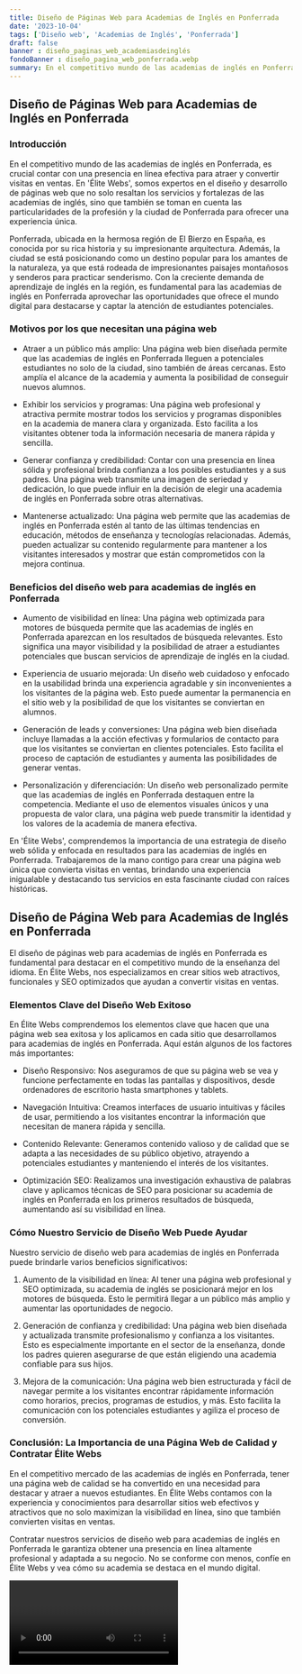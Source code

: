 ```yaml
---
title: Diseño de Páginas Web para Academias de Inglés en Ponferrada
date: '2023-10-04'
tags: ['Diseño web', 'Academias de Inglés', 'Ponferrada']
draft: false
banner : diseño_paginas_web_academiasdeinglés
fondoBanner : diseño_pagina_web_ponferrada.webp
summary: En el competitivo mundo de las academias de inglés en Ponferrada, es crucial contar con una presencia en línea efectiva para atraer y convertir visitas en ventas. En 'Élite Webs', somos expertos en el diseño y desarrollo de páginas web que no solo resaltan los servicios y fortalezas de las academias de inglés, sino que también se toman en cuenta las particularidades de la profesión y la ciudad de Ponferrada para ofrecer una experiencia única.
---
```


## Diseño de Páginas Web para Academias de Inglés en Ponferrada

### Introducción

En el competitivo mundo de las academias de inglés en Ponferrada, es crucial contar con una presencia en línea efectiva para atraer y convertir visitas en ventas. En 'Élite Webs', somos expertos en el diseño y desarrollo de páginas web que no solo resaltan los servicios y fortalezas de las academias de inglés, sino que también se toman en cuenta las particularidades de la profesión y la ciudad de Ponferrada para ofrecer una experiencia única.

Ponferrada, ubicada en la hermosa región de El Bierzo en España, es conocida por su rica historia y su impresionante arquitectura. Además, la ciudad se está posicionando como un destino popular para los amantes de la naturaleza, ya que está rodeada de impresionantes paisajes montañosos y senderos para practicar senderismo. Con la creciente demanda de aprendizaje de inglés en la región, es fundamental para las academias de inglés en Ponferrada aprovechar las oportunidades que ofrece el mundo digital para destacarse y captar la atención de estudiantes potenciales.

### Motivos por los que necesitan una página web

- Atraer a un público más amplio: Una página web bien diseñada permite que las academias de inglés en Ponferrada lleguen a potenciales estudiantes no solo de la ciudad, sino también de áreas cercanas. Esto amplía el alcance de la academia y aumenta la posibilidad de conseguir nuevos alumnos.

- Exhibir los servicios y programas: Una página web profesional y atractiva permite mostrar todos los servicios y programas disponibles en la academia de manera clara y organizada. Esto facilita a los visitantes obtener toda la información necesaria de manera rápida y sencilla.

- Generar confianza y credibilidad: Contar con una presencia en línea sólida y profesional brinda confianza a los posibles estudiantes y a sus padres. Una página web transmite una imagen de seriedad y dedicación, lo que puede influir en la decisión de elegir una academia de inglés en Ponferrada sobre otras alternativas.

- Mantenerse actualizado: Una página web permite que las academias de inglés en Ponferrada estén al tanto de las últimas tendencias en educación, métodos de enseñanza y tecnologías relacionadas. Además, pueden actualizar su contenido regularmente para mantener a los visitantes interesados y mostrar que están comprometidos con la mejora continua.

### Beneficios del diseño web para academias de inglés en Ponferrada

- Aumento de visibilidad en línea: Una página web optimizada para motores de búsqueda permite que las academias de inglés en Ponferrada aparezcan en los resultados de búsqueda relevantes. Esto significa una mayor visibilidad y la posibilidad de atraer a estudiantes potenciales que buscan servicios de aprendizaje de inglés en la ciudad.

- Experiencia de usuario mejorada: Un diseño web cuidadoso y enfocado en la usabilidad brinda una experiencia agradable y sin inconvenientes a los visitantes de la página web. Esto puede aumentar la permanencia en el sitio web y la posibilidad de que los visitantes se conviertan en alumnos.

- Generación de leads y conversiones: Una página web bien diseñada incluye llamadas a la acción efectivas y formularios de contacto para que los visitantes se conviertan en clientes potenciales. Esto facilita el proceso de captación de estudiantes y aumenta las posibilidades de generar ventas.

- Personalización y diferenciación: Un diseño web personalizado permite que las academias de inglés en Ponferrada destaquen entre la competencia. Mediante el uso de elementos visuales únicos y una propuesta de valor clara, una página web puede transmitir la identidad y los valores de la academia de manera efectiva.

En 'Élite Webs', comprendemos la importancia de una estrategia de diseño web sólida y enfocada en resultados para las academias de inglés en Ponferrada. Trabajaremos de la mano contigo para crear una página web única que convierta visitas en ventas, brindando una experiencia inigualable y destacando tus servicios en esta fascinante ciudad con raíces históricas.

<GifSeo />

<Cta />

## Diseño de Página Web para Academias de Inglés en Ponferrada

El diseño de páginas web para academias de inglés en Ponferrada es fundamental para destacar en el competitivo mundo de la enseñanza del idioma. En Élite Webs, nos especializamos en crear sitios web atractivos, funcionales y SEO optimizados que ayudan a convertir visitas en ventas.

### Elementos Clave del Diseño Web Exitoso

En Élite Webs comprendemos los elementos clave que hacen que una página web sea exitosa y los aplicamos en cada sitio que desarrollamos para academias de inglés en Ponferrada.  Aquí están algunos de los factores más importantes:

- Diseño Responsivo: Nos aseguramos de que su página web se vea y funcione perfectamente en todas las pantallas y dispositivos, desde ordenadores de escritorio hasta smartphones y tablets.

- Navegación Intuitiva: Creamos interfaces de usuario intuitivas y fáciles de usar, permitiendo a los visitantes encontrar la información que necesitan de manera rápida y sencilla.

- Contenido Relevante: Generamos contenido valioso y de calidad que se adapta a las necesidades de su público objetivo, atrayendo a potenciales estudiantes y manteniendo el interés de los visitantes.

- Optimización SEO: Realizamos una investigación exhaustiva de palabras clave y aplicamos técnicas de SEO para posicionar su academia de inglés en Ponferrada en los primeros resultados de búsqueda, aumentando así su visibilidad en línea.

### Cómo Nuestro Servicio de Diseño Web Puede Ayudar

Nuestro servicio de diseño web para academias de inglés en Ponferrada puede brindarle varios beneficios significativos:

1. Aumento de la visibilidad en línea: Al tener una página web profesional y SEO optimizada, su academia de inglés se posicionará mejor en los motores de búsqueda. Esto le permitirá llegar a un público más amplio y aumentar las oportunidades de negocio.

2. Generación de confianza y credibilidad: Una página web bien diseñada y actualizada transmite profesionalismo y confianza a los visitantes. Esto es especialmente importante en el sector de la enseñanza, donde los padres quieren asegurarse de que están eligiendo una academia confiable para sus hijos.

3. Mejora de la comunicación: Una página web bien estructurada y fácil de navegar permite a los visitantes encontrar rápidamente información como horarios, precios, programas de estudios, y más. Esto facilita la comunicación con los potenciales estudiantes y agiliza el proceso de conversión.

### Conclusión: La Importancia de una Página Web de Calidad y Contratar Élite Webs

En el competitivo mercado de las academias de inglés en Ponferrada, tener una página web de calidad se ha convertido en una necesidad para destacar y atraer a nuevos estudiantes. En Élite Webs contamos con la experiencia y conocimientos para desarrollar sitios web efectivos y atractivos que no solo maximizan la visibilidad en línea, sino que también convierten visitas en ventas.

Contratar nuestros servicios de diseño web para academias de inglés en Ponferrada le garantiza obtener una presencia en línea altamente profesional y adaptada a su negocio. No se conforme con menos, confíe en Élite Webs y vea cómo su academia se destaca en el mundo digital.

<Video />

<CtaBot job='Academias de Inglés' city='Ponferrada'/>

<Gmaps query='Ponferrada+españa+maps' />